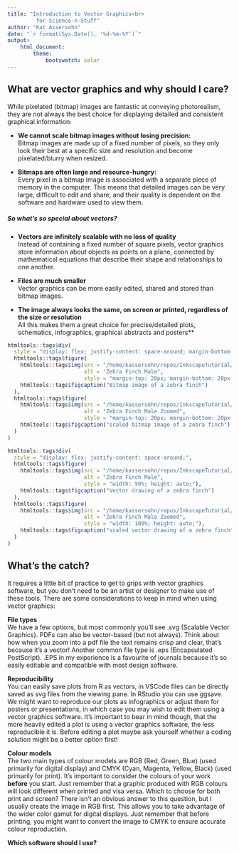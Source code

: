```yaml
--- 
title: "Introduction to Vector Graphics<br>
         for Science-n-Stuff"
author: "Kat Assersohn"
date: "`r format(Sys.Date(), '%d-%m-%Y')`"
output: 
    html_document:
        theme: 
            bootswatch: solar
---
```


## What are vector graphics and why should I care?

While pixelated (bitmap) images are fantastic at conveying photorealism, they are not always the best choice for displaying detailed and
consistent graphical information:

- **We cannot scale bitmap images without losing precision:**<br>
Bitmap images are made up of a fixed number of pixels, so they only look their best at a specific size and resolution and become
pixelated/blurry when resized.

- **Bitmaps are often large and resource-hungry:**<br>
Every pixel in a bitmap image is associated with a separate piece of memory in the computer. This means that detailed images can be very
large, difficult to edit and share, and their quality is dependent on the software and hardware used to view them. 

##### So what's so special about vectors? 
- **Vectors are infinitely scalable with no loss of quality**<br>
Instead of containing a fixed number of square pixels, vector graphics store information about objects as points on a plane,
connected by mathematical equations that describe their shape and relationships to one another.

- **Files are much smaller**<br>
Vector graphics can be more easily edited, shared and stored than bitmap images.

- **The image always looks the same, on screen or printed, regardless of the size or resolution**<br>
All this makes them a great choice for precise/detailed plots, schematics, infographics, graphical abstracts and posters**

```r
htmltools::tags$div(
  style = "display: flex; justify-content: space-around; margin-bottom: 20px;",  # Add margin below the div
  htmltools::tags$figure(
    htmltools::tags$img(src = "/home/kassersohn/repos/InkscapeTutorial/Images/ZF.jpg", 
                        alt = "Zebra Finch Male", 
                        style = "margin-top: 20px; margin-bottom: 20px;"),  # Add margin above and below the image
    htmltools::tags$figcaption("Bitmap image of a zebra finch")
  ),
  htmltools::tags$figure(
    htmltools::tags$img(src = "/home/kassersohn/repos/InkscapeTutorial/Images/Pixelated zebra finch.jpg", 
                        alt = "Zebra Finch Male Zoomed", 
                        style = "margin-top: 20px; margin-bottom: 20px;"),  # Add margin above and below the image
    htmltools::tags$figcaption("scaled bitmap image of a zebra finch")
  )
)

htmltools::tags$div(
  style = "display: flex; justify-content: space-around;",
  htmltools::tags$figure(
    htmltools::tags$img(src = "/home/kassersohn/repos/InkscapeTutorial/Images/zebrafinchmale.svg", 
                        alt = "Zebra Finch Male", 
                        style = "width: 50%; height: auto;"),
    htmltools::tags$figcaption("Vector drawing of a zebra finch")
  ),
  htmltools::tags$figure(
    htmltools::tags$img(src = "/home/kassersohn/repos/InkscapeTutorial/Images/zebrafinchmaleZOOM.svg", 
                        alt = "Zebra Finch Male Zoomed", 
                        style = "width: 100%; height: auto;"),
    htmltools::tags$figcaption("scaled vector drawing of a zebra finch")
  )
)
```
## What's the catch?

It requires a little bit of practice to get to grips with vector graphics software, but you don't need to be 
an artist or designer to make use of these tools. There are some considerations to keep in mind when using vector graphics:

**File types**<br>
We have a few options, but most commonly you'll see .svg (Scalable Vector Graphics). PDFs can also be vector-based (but not always). Think
about how when you zoom into a pdf file the text remains crisp and clear, that's because it's a vector! Another common file type is .eps (Encapsulated PostScript). .EPS in my experience
is a favourite of journals because it's so easily editable and compatible with most design software. <br>

**Reproducibility**<br>
You can easily save plots from R as vectors, in VSCode files can be directly saved as svg files from the viewing pane. In RStudio you can use ggsave.
We might want to reproduce our plots as infographics or adjust them for posters or presentations, in which case you may wish to edit them using a vector graphics software.
It's important to bear in mind though, that the more heavily edited a plot is using a vector graphics software, the less reproducible it is. Before editing a plot 
maybe ask yourself whether a coding solution might be a better option first! 

**Colour models**<br>
The two main types of colour models are RGB (Red, Green, Blue) (used primarily for digital display) and CMYK (Cyan, Magenta, Yellow, Black) (used primarily
for print). It's important to consider the colours of your work **before** you start. Just remember that a graphic produced with RGB colours will look different when printed and visa versa.
Which to choose for both print and screen? There isn't an obvious answer to this question, but I usually
create the image in RGB first. This allows you to take advantage of the wider color gamut for digital displays. 
Just remember that before printing, you might want to convert the image to CMYK to ensure accurate colour reproduction.

**Which software should I use?**<br>
